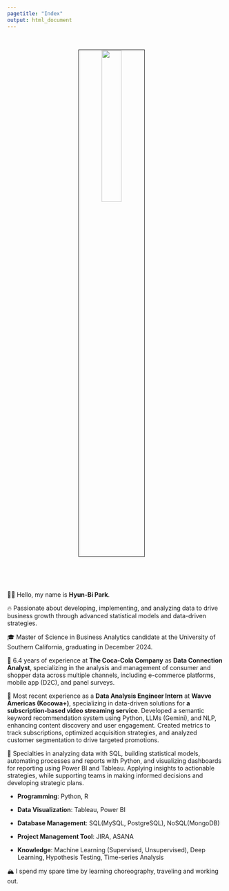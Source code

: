 ```yaml
---
pagetitle: "Index"
output: html_document
---
```


<link rel="stylesheet" href="styles.css" type="text/css">
<link rel="stylesheet" href="site_libs/academicons-1.9.1/css/academicons.min.css"/>

<br>

<p align="center">
<img src="images/profile_pic_marshall.jpg" style="width:30%; border:0.5px solid; margin-right: 20px" align="center">
</p>
<br>

<br><br>
👋🏽 Hello, my name is **Hyun-Bi Park**. 

🔥 Passionate about developing, implementing, and analyzing data to drive business growth through advanced statistical models and data-driven strategies. 

🎓 Master of Science in Business Analytics candidate at the University of Southern California, graduating in December 2024.

💼 6.4 years of experience at **The Coca-Cola Company** as **Data Connection Analyst**, specializing in the analysis and management of consumer and shopper data across multiple channels, including e-commerce platforms, mobile app (D2C), and panel surveys.

💼 Most recent experience as a **Data Analysis Engineer Intern** at **Wavve Americas (Kocowa+)**, specializing in data-driven solutions for **a subscription-based video streaming service**. Developed a semantic keyword recommendation system using Python, LLMs (Gemini), and NLP, enhancing content discovery and user engagement. Created metrics to track subscriptions, optimized acquisition strategies, and analyzed customer segmentation to drive targeted promotions.

💪 Specialties in analyzing data with SQL, building statistical models, automating processes and reports with Python, and visualizing dashboards for reporting using Power BI and Tableau. Applying insights to actionable strategies, while supporting teams in making informed decisions and developing strategic plans.

+ **Programming**: Python, R

+ **Data Visualization**: Tableau, Power BI

+ **Database Management**: SQL(MySQL, PostgreSQL), NoSQL(MongoDB)

+ **Project Management Tool**: JIRA, ASANA

+ **Knowledge**: Machine Learning (Supervised, Unsupervised), Deep Learning, Hypothesis Testing, Time-series Analysis

🏔 I spend my spare time by learning choreography, traveling and working out.